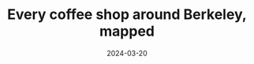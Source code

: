 ---
date: "2024-03-20"
title: "Every coffee shop around Berkeley, mapped"
byline: "By Rayan Taghizadeh and Lauren Lee"
featuredImage: "../images/coffee.png"
oldLink: "https://dailycalprojects.vercel.app/article/every-coffee-shop-around-berkeley-mapped"
---